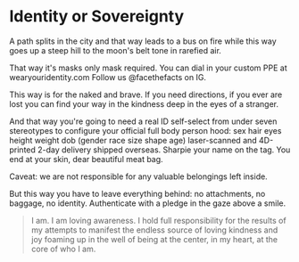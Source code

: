 # Identity or Sovereignty

A path splits in the city
and that way leads to a bus on fire
while this way goes up a steep hill
to the moon's belt tone in rarefied air.

That way it's masks only mask required.
You can dial in your custom PPE
at wearyouridentity.com
Follow us @facethefacts on IG.

This way is for the naked and brave.
If you need directions, if you ever are lost
you can find your way in the kindness
deep in the eyes of a stranger.

And that way you're going to need a real ID
self-select from under seven stereotypes
to configure your official full body person hood:
sex hair eyes height weight dob
(gender race size shape age)
laser-scanned and 4D-printed
2-day delivery shipped overseas.
Sharpie your name on the tag.
You end at your skin, dear
beautiful meat bag.

Caveat: we are not responsible
for any valuable belongings
left inside.

But this way you have to leave everything behind:
no attachments, no baggage, no identity.
Authenticate with a pledge in the gaze above a smile.

> I am.
> I am loving awareness.
> I hold full responsibility
> for the results of my attempts
> to manifest the endless source
> of loving kindness and joy
> foaming up in the well of being
> at the center, in my heart,
> at the core of who I am.
